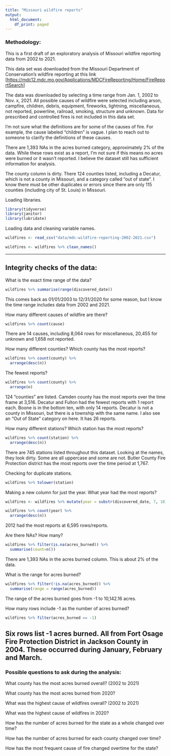 ```yaml
---
title: "Missouri wildfire reports"
output:
  html_document:
    df_print: paged
---
```


### **Methodology:**

This is a first draft of an exploratory analysis of Missouri wildfire reporting data from 2002 to 2021.

This data set was downloaded from the Missouri Department of Conservation's wildfire reporting at this link [<https://mdc12.mdc.mo.gov/Applications/MDCFireReporting/Home/FireReportSearch>]

The data was downloaded by selecting a time range from Jan. 1, 2002 to Nov. x, 2021. All possible causes of wildfire were selected including arson, campfire, children, debris, equipment, fireworks, lightning, miscellaneous, not reported, powerline, railroad, smoking, structure and unknown. Data for prescribed and controlled fires is not included in this data set. 

I'm not sure what the definitions are for some of the causes of fire. For example, the cause labeled "children" is vague. I plan to reach out to someone to clarify the definitions of these causes. 

There are 1,393 NAs in the acres burned category, approximately 2% of the data. While these rows exist as a report, I'm not sure if this means no acres were burned or it wasn't reported. I believe the dataset still has sufficient information for analysis. 

The county column is dirty. There 124 counties listed, including a Decatur, which is not a county in Missouri, and a category called "out of state". I know there must be other duplicates or errors since there are only 115 counties (including city of St. Louis) in Missouri. 

Loading libraries.

```r
library(tidyverse)
library(janitor)
library(lubridate)
```

Loading data and cleaning variable names.

```r
wildfires <- read_csv("data/mdc-wildfire-reporting-2002-2021.csv")

wildfires <- wildfires %>% clean_names()
```

------------------------------------------------------------------------

## **Integrity checks of the data:**

What is the exact time range of the data?
```r
wildfires %>% summarise(range(discovered_date))
```
This comes back as 01/01/2003 to 12/31/2020 for some reason, but I know the time range includes data from 2002 and 2021. 

How many different causes of wildfire are there?
```r
wildfires %>% count(cause)
```
There are 14 causes, including 8,064 rows for miscellaneous, 20,455 for unknown and 1,658 not reported.

How many different counties? Which county has the most reports? 
```r
wildfires %>% count(county) %>%
  arrange(desc(n))
```

The fewest reports?
```r
wildfires %>% count(county) %>%
  arrange(n)
```
124 "counties" are listed. Camden county has the most reports over the time frame at 3,516. Decatur and Fulton had the fewest reports with 1 report each. Boone is in the bottom ten, with only 14 reports. Decatur is not a county in Missouri, but there is a township with the same name. 
I also see an "Out of State" category on here. It has 26 reports. 

How many different stations? Which station has the most reports?
```r
wildfires %>% count(station) %>%
  arrange(desc(n))
```
There are 745 stations listed throughout this dataset. Looking at the names, they look dirty. Some are all uppercase and some are not. Butler County Fire Protection district has the most reports over the time period at 1,767.

Checking for duplicate stations.
```r
wildfires %>% tolower(station)
```


Making a new column for just the year. What year had the most reports?
```r
wildfires <- wildfires %>% mutate(year = substr(discovered_date, 7, 10), .after = "discovered_date")

wildfires %>% count(year) %>%
  arrange(desc(n))
```
2012 had the most reports at 6,595 rows/reports.

Are there NAs? How many?
```r
wildfires %>% filter(is.na(acres_burned)) %>%
  summarise(count=n())
```
There are 1,393 NAs in the acres burned column. This is about 2% of the data. 

What is the range for acres burned?
```r
wildfires %>% filter(!is.na(acres_burned)) %>% 
  summarise(range = range(acres_burned))
```
The range of the acres burned goes from -1 to 10,142.16 acres. 

How many rows include -1 as the number of acres burned?
```r
wildfires %>% filter(acres_burned == -1)
```
Six rows list -1 acres burned. All from Fort Osage Fire Protection District in Jackson County in 2004. These occurred during January, February and March.
------------------------------------------------------------------------

### **Possible questions to ask during the analysis:**

What county has the most acres burned overall? (2002 to 2021)

What county has the most acres burned from 2020?

What was the highest cause of wildfires overall? (2002 to 2021)

What was the highest cause of wildfires in 2020?

How has the number of acres burned for the state as a whole changed over time?

How has the number of acres burned for each county changed over time?

How has the most frequent cause of fire changed overtime for the state?
